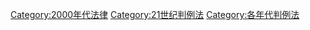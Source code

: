 [[Category:2000年代法律|Category:2000年代法律]]
[[Category:21世纪判例法|Category:21世纪判例法]]
[[Category:各年代判例法|Category:各年代判例法]]